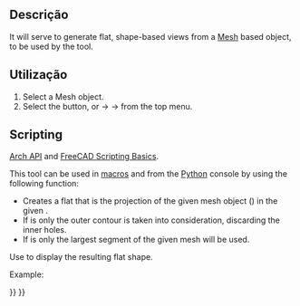 <languages/>

<div class="mw-translate-fuzzy">
{{Docnav
|[[Arch_ToggleIfcBrepFlag/pt-br|Comutar a bandeira Brep do IFC]]
|[[Arch_IfcSpreadsheet/pt-br|Criar folha de cálculo IFC...]]
|[[Arch_Workbench/pt-br|Arch]]
|IconL=Arch_ToggleIfcBrepFlag.svg
|IconR=Arch_IfcSpreadsheet.svg
|IconC=Workbench_Arch.svg
}}
</div>

{{VeryImportantMessage|THIS COMMAND IS OBSOLETE<br>
It is not available in {{VersionPlus|1.0}}.}}

{{GuiCommand
|Name=Arch 3Views
|MenuLocation=Arch → Utilities → 3 Views from mesh
|Workbenches=[[Arch_Workbench|Arch]]
|SeeAlso=[[Arch_SplitMesh|Arch SplitMesh]], [[Arch_MeshToShape|Arch MeshToShape]]
}}

<span id="Description"></span>
==Descrição==

{{Emphasis|This command is currently not in use.}} It will serve to generate flat, shape-based views from a [[Mesh_Workbench|Mesh]] based object, to be used by the {{KEY|[[Image:Arch Equipment.svg|24px]] [[Arch_Equipment|Arch Equipment]]}} tool.

<span id="Usage"></span>
==Utilização== 

# Select a Mesh object.
# Select the {{KEY|[[Image:Arch 3Views.svg|16px]]}} button, or {{KEY|Arch}} → {{KEY|Utilities}} → {{KEY|[[Image:Arch 3Views.svg|16px]] [[Arch_3Views|3Views]]}} from the top menu.

== Scripting ==

{{Emphasis|See also:}} [[Arch_API|Arch API]] and [[FreeCAD_Scripting_Basics|FreeCAD Scripting Basics]].

This tool can be used in [[Macros|macros]] and from the [[Python|Python]] console by using the following function:
{{Code|code=
shape = createMeshView(obj, direction=FreeCAD.Vector(0, 0, -1), outeronly=False, largestonly=False)
}}
* Creates a flat {{incode|shape}} that is the projection of the given mesh object ({{incode|obj}}) in the given {{incode|direction}}.
* If {{incode|outeronly}} is {{incode|True}} only the outer contour is taken into consideration, discarding the inner holes.
* If {{incode|largestonly}} is {{incode|True}} only the largest segment of the given mesh will be used.

Use {{incode|Part.show()}} to display the resulting flat shape.

Example:
{{Code|code=
import FreeCAD, Draft, Arch, Mesh, MeshPart

Line = Draft.makeWire([FreeCAD.Vector(0, 0, 0), FreeCAD.Vector(2000, 2000, 0)])
Wall = Arch.makeWall(Line, width=150, height=3000)
FreeCAD.ActiveDocument.recompute()

Shape = Wall.Shape.copy(False)
Shape.Placement = Wall.getGlobalPlacement()

mesh_obj = FreeCAD.ActiveDocument.addObject("Mesh::Feature", "Mesh")
mesh_obj.Mesh = MeshPart.meshFromShape(Shape=Shape, MaxLength=520)
mesh_obj.ViewObject.DisplayMode = "Flat Lines"
FreeCAD.ActiveDocument.recompute()

XAxis = FreeCAD.Vector(1, 0, 0)
YAxis = FreeCAD.Vector(0, 1, 0)
ZAxis = FreeCAD.Vector(0, 0, -1)

s1 = Arch.createMeshView(mesh_obj, ZAxis)
s2 = Arch.createMeshView(mesh_obj, XAxis)
s3 = Arch.createMeshView(mesh_obj, YAxis)

Part.show(s1)
Part.show(s2)
Part.show(s3)

Wall.ViewObject.Visibility = False
mesh_obj.ViewObject.Visibility = False
}}


<div class="mw-translate-fuzzy">
{{Docnav
|[[Arch_ToggleIfcBrepFlag/pt-br|Comutar a bandeira Brep do IFC]]
|[[Arch_IfcSpreadsheet/pt-br|Criar folha de cálculo IFC...]]
|[[Arch_Workbench/pt-br|Arch]]
|IconL=Arch_ToggleIfcBrepFlag.svg
|IconR=Arch_IfcSpreadsheet.svg
|IconC=Workbench_Arch.svg
}}
</div>

{{BIM_Tools_navi{{#translation:}}}}
{{Userdocnavi{{#translation:}}}}